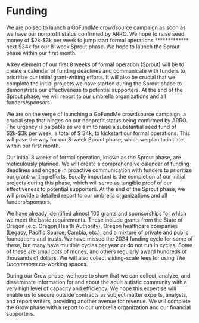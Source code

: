 # Funding {#funding}

We are poised to launch a GoFundMe crowdsource campaign as soon as we have our nonprofit status confirmed by ARRO. We hope to raise seed money of \$2k-\$3k per week to jump start formal operations \*\*\*\*\*\*\*\*\*\*\*\*\* next \$34k for our 8-week Sprout phase. We hope to launch the Sprout phase within our first month.

A key element of our first 8 weeks of formal operation (Sprout) will be to create a calendar of funding deadlines and communicate with funders to prioritize our initial grant-writing efforts. It will also be crucial that we complete the initial projects we have started during the Sprout phase to demonstrate our effectiveness to potential supporters. At the end of the Sprout phase, we will report to our umbrella organizations and all funders/sponsors.

We are on the verge of launching a GoFundMe crowdsource campaign, a crucial step that hinges on our nonprofit status being confirmed by ARRO. The urgency is palpable as we aim to raise a substantial seed fund of \$2k-\$3k per week, a total of \$ 34k, to kickstart our formal operations. This will pave the way for our 8-week Sprout phase, which we plan to initiate within our first month.

Our initial 8 weeks of formal operation, known as the Sprout phase, are meticulously planned. We will create a comprehensive calendar of funding deadlines and engage in proactive communication with funders to prioritize our grant-writing efforts. Equally important is the completion of our initial projects during this phase, which will serve as tangible proof of our effectiveness to potential supporters. At the end of the Sprout phase, we will provide a detailed report to our umbrella organizations and all funders/sponsors.

We have already identified almost 100 grants and sponsorships for which we meet the basic requirements. These include grants from the State of Oregon (e.g. Oregon Health Authority), Oregon healthcare companies (Legacy, Pacific Source, Cambia, etc.), and a mixture of private and public foundations and trusts. We have missed the 2024 funding cycle for some of these, but many have multiple cycles per year or do not run in cycles. Some of these are small pots of money, and others regularly award hundreds of thousands of dollars. We will also collect sliding-scale fees for using *The Uncommons* co-working spaces.

During our Grow phase, we hope to show that we can collect, analyze, and disseminate information for and about the adult autistic community with a very high level of capacity and efficiency. We hope this expertise will enable us to secure outside contracts as subject matter experts, analysts, and report writers, providing another avenue for revenue. We will complete the Grow phase with a report to our umbrella organization and our financial supporters.
